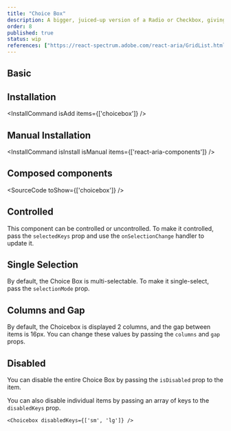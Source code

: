 ```yaml
---
title: "Choice Box"
description: A bigger, juiced-up version of a Radio or Checkbox, giving users a chunky tap target and extra deets.
order: 8
published: true
status: wip
references: ["https://react-spectrum.adobe.com/react-aria/GridList.html#props"]
---
```


## Basic

<How isCenter={false} withNoPadding={true} toUse="forms/choicebox-demo" />

## Installation
<InstallCommand isAdd items={['choicebox']} />

## Manual Installation

<InstallCommand isInstall isManual items={['react-aria-components']} />


## Composed components
<SourceCode toShow={['choicebox']} />

## Controlled
This component can be controlled or uncontrolled. To make it controlled, pass the `selectedKeys` prop and use the `onSelectionChange` handler to update it.
<How isCenter={false} withNoPadding={true} toUse="forms/choicebox-controlled-demo" />

## Single Selection
By default, the Choice Box is multi-selectable. To make it single-select, pass the `selectionMode` prop.

<How isCenter={false} withNoPadding={true} toUse="forms/choicebox-single-selection-demo" />

## Columns and Gap
By default, the Choicebox is displayed 2 columns, and the gap between items is 16px. You can change these values by passing the `columns` and `gap` props.

<How isCenter={false} withNoPadding={true} toUse="forms/choicebox-columns-demo" />

## Disabled
You can disable the entire Choice Box by passing the `isDisabled` prop to the item.

<How isCenter={false} withNoPadding={true} toUse="forms/choicebox-disabled-demo" />

You can also disable individual items by passing an array of keys to the `disabledKeys` prop.

```tsx
<Choicebox disabledKeys={['sm', 'lg']} />
```
